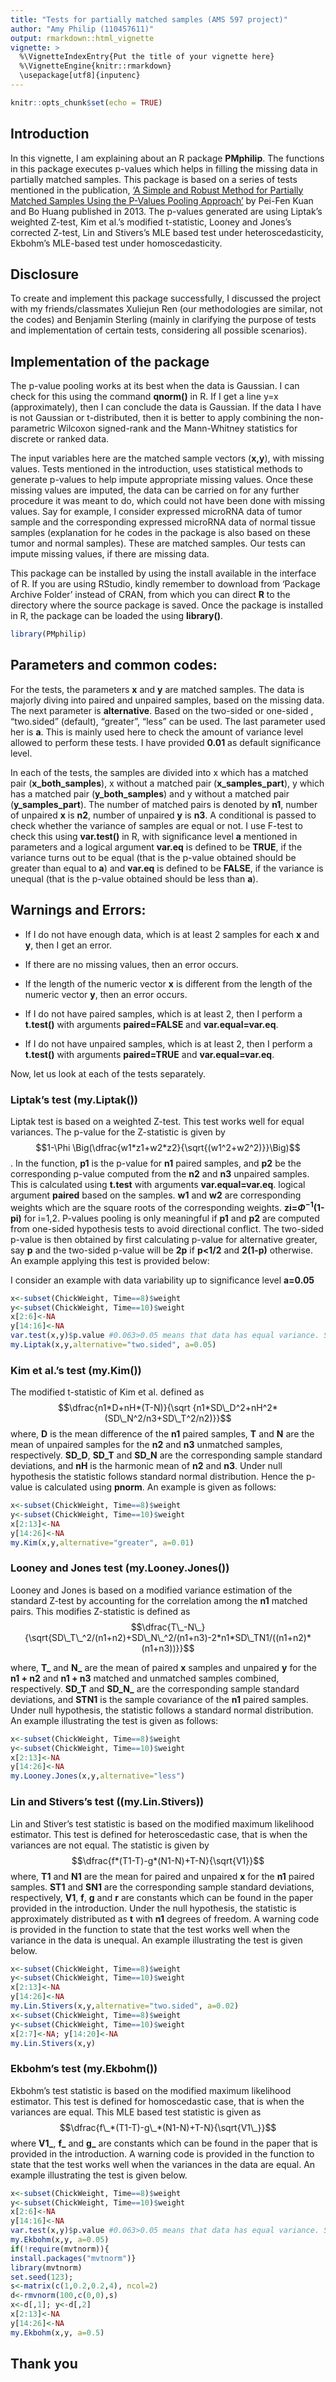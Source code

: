---
title: "Tests for partially matched samples (AMS 597 project)"
author: "Amy Philip (110457611)"
output: rmarkdown::html_vignette
vignette: >
  %\VignetteIndexEntry{Put the title of your vignette here}
  %\VignetteEngine{knitr::rmarkdown}
  \usepackage[utf8]{inputenc}
---

```{r setup, include=FALSE}
knitr::opts_chunk$set(echo = TRUE)
```

## Introduction

In this vignette, I am explaining about an R package **PMphilip**. The functions in this package executes p-values which helps in filling the missing data in partially matched samples. This package is based on a series of tests mentioned in the publication, ['A Simple and Robust Method for Partially Matched Samples Using the P-Values Pooling Approach'](https://onlinelibrary.wiley.com/doi/abs/10.1002/sim.5758) by Pei-Fen Kuan and Bo Huang published in 2013. The p-values generated are using Liptak’s weighted Z-test, Kim et al.’s modified t-statistic, Looney and Jones’s corrected Z-test, Lin and Stivers’s MLE based test under heteroscedasticity, Ekbohm’s MLE-based test under homoscedasticity. 

## Disclosure

To create and implement this package successfully, I discussed the project with my friends/classmates Xuliejun Ren (our methodologies are similar, not the codes) and Benjamin Sterling (mainly in clarifying the purpose of tests and implementation of certain tests, considering all possible scenarios).

## Implementation of the package

The p-value pooling works at its best when the data is Gaussian. I can check for this using the command **qnorm()** in R. If I get a line y=x (approximately), then I can conclude the data is Gaussian. If the data I have is not Gaussian or t-distributed, then it is better to apply combining the non-parametric Wilcoxon signed-rank and the Mann-Whitney statistics for
discrete or ranked data.

The input variables here are the matched sample vectors (**x,y**), with missing values. Tests mentioned in the introduction, uses statistical methods to generate p-values to help impute appropriate missing values. Once these missing values are imputed, the data can be carried on for any further procedure it was meant to do, which could not have been done with missing values. Say for example, I consider expressed microRNA data of tumor sample and the corresponding expressed microRNA data of normal tissue samples (explanation for he codes in the package is also based on these tumor and normal samples). These are matched samples. Our tests can impute missing values, if there are missing data. 

This package can be installed by using the install available in the interface of R. If you are using RStudio, kindly remember to download from 'Package Archive Folder' instead of CRAN, from which you can direct **R** to the directory where the source package is saved. Once the package is installed in R, the package can be loaded the  using **library()**. 

```{r}
library(PMphilip)
```

## Parameters and common codes:

For the tests, the parameters **x** and **y** are matched samples. The data is majorly diving into paired and unpaired samples, based on the missing data. The next parameter is **alternative**. Based on the two-sided or one-sided , "two.sided" (default), "greater", "less" can be used. The last parameter used her is **a**. This is mainly used here to check the amount of variance level allowed to perform these tests. I have provided **0.01** as default significance level.  

In each of the tests, the samples are divided into x which has a matched pair (**x_both_samples**), x without a matched pair (**x_samples_part**), y which has a matched pair (**y_both_samples**) and y without a matched pair (**y_samples_part**). The number of matched pairs is denoted by **n1**, number of unpaired **x** is **n2**, number of unpaired **y** is **n3**. A conditional is passed to check whether the variance of samples are equal or not. I use F-test to check this using **var.test()** in R, with significance level **a** mentioned in parameters and a logical argument **var.eq** is defined to be **TRUE**, if the variance turns out to be equal (that is the p-value obtained should be greater than equal to **a**) and **var.eq** is defined to be **FALSE**, if the variance is unequal (that is the p-value obtained should be less than **a**).

## Warnings and Errors:

* If I do not have enough data, which is at least 2 samples for each **x** and **y**, then I get an error.

* If there are no missing values, then an error occurs.

* If the length of the numeric vector **x** is different from the length of the numeric vector **y**, then an error occurs. 

* If I do not have paired samples, which is at least 2, then I perform a **t.test()** with arguments **paired=FALSE** and **var.equal=var.eq**. 

* If I do not have unpaired samples, which is at least 2, then I perform a **t.test()** with arguments **paired=TRUE** and **var.equal=var.eq**. 

Now, let us look at each of the tests separately.

### Liptak’s test (**my.Liptak()**)

Liptak test is based on a weighted Z-test. This test works well for equal variances. The p-value for the Z-statistic is given by $$1-\Phi \Big(\dfrac{w1*z1+w2*z2}{\sqrt{(w1^2+w2^2)}}\Big)$$. In the function, **p1** is the p-value for **n1** paired samples, and **p2** be the corresponding p-value computed from the **n2** and **n3** unpaired samples. This is calculated using **t.test** with arguments **var.equal=var.eq**. logical argument **paired** based on the samples. **w1** and **w2** are corresponding weights which are the square roots of the corresponding weights.  **zi=$\Phi^{-1}$(1-pi)** for i=1,2. P-values pooling is only meaningful if **p1** and **p2** are computed from one-sided
hypothesis tests to avoid directional conflict. The two-sided p-value is then obtained by first calculating p-value for alternative greater, say **p** and the two-sided p-value will be **2p** if **p<1/2** and **2(1-p)** otherwise. An example applying this test is provided below:

I consider an example with data variability up to significance level **a=0.05** 

```{r}
x<-subset(ChickWeight, Time==8)$weight
y<-subset(ChickWeight, Time==10)$weight
x[2:6]<-NA
y[14:16]<-NA
var.test(x,y)$p.value #0.063>0.05 means that data has equal variance. SO the test works well here.
my.Liptak(x,y,alternative="two.sided", a=0.05)
```

### Kim et al.'s test (**my.Kim()**)

The modified t-statistic of Kim et al. defined as $$\dfrac{n1*D+nH*(T-N)}{\sqrt {n1*SD\_D^2+nH^2*(SD\_N^2/n3+SD\_T^2/n2)}}$$ where, **D** is the mean difference of the **n1** paired samples, **T** and **N** are the mean of unpaired samples for the **n2** and **n3** unmatched samples, respectively. **SD_D**, **SD_T** and **SD_N** are the corresponding sample standard deviations, and **nH** is the harmonic mean of **n2** and **n3**. Under null hypothesis the statistic follows standard normal distribution. Hence the p-value is calculated using **pnorm**. An example is given as follows:

```{r}
x<-subset(ChickWeight, Time==8)$weight
y<-subset(ChickWeight, Time==10)$weight
x[2:13]<-NA
y[14:26]<-NA
my.Kim(x,y,alternative="greater", a=0.01)
```

### Looney and Jones test (**my.Looney.Jones()**)

Looney and Jones is based on a modified variance estimation of the standard Z-test by accounting for the correlation among the **n1** matched pairs. This modifies Z-statistic is defined as $$\dfrac{T\_-N\_}{\sqrt{SD\_T\_^2/(n1+n2)+SD\_N\_^2/(n1+n3)-2*n1*SD\_TN1/((n1+n2)*(n1+n3))}}$$

where, **T_** and **N_** are the mean of paired **x** samples and unpaired **y** for the **n1 + n2** and **n1 + n3** matched and unmatched samples combined, respectively. **SD_T** and **SD_N_** are the corresponding sample standard deviations, and **STN1** is the sample covariance of the **n1** paired samples. Under null hypothesis, the statistic follows a standard normal distribution. An example illustrating the test is given as follows:

```{r}
x<-subset(ChickWeight, Time==8)$weight
y<-subset(ChickWeight, Time==10)$weight
x[2:13]<-NA
y[14:26]<-NA
my.Looney.Jones(x,y,alternative="less")
```

### Lin and Stivers’s test (**(my.Lin.Stivers)**)

Lin and Stiver's test statistic is based on the modified maximum likelihood estimator. This test is defined for heteroscedastic case, that is when the variances are not equal. The statistic is given by $$\dfrac{f*(T1-T)-g*(N1-N)+T-N}{\sqrt{V1}}$$ where, **T1** and **N1** are the mean for paired and unpaired **x** for the **n1** paired samples. **ST1** and **SN1** are the corresponding sample standard deviations, respectively, **V1**, **f**, **g** and **r** are constants which can be found in the paper provided in the introduction. Under the null hypothesis, the statistic is approximately distributed as **t** with **n1** degrees of freedom. A warning code is provided in the function to state that the test works well when the variance in the data is unequal. An example illustrating the test is given below.

```{r}
x<-subset(ChickWeight, Time==8)$weight
y<-subset(ChickWeight, Time==10)$weight
x[2:13]<-NA
y[14:26]<-NA
my.Lin.Stivers(x,y,alternative="two.sided", a=0.02)
x<-subset(ChickWeight, Time==8)$weight
y<-subset(ChickWeight, Time==10)$weight
x[2:7]<-NA; y[14:20]<-NA
my.Lin.Stivers(x,y)
```

### Ekbohm's test (**my.Ekbohm()**)

Ekbohm's test statistic is based on the modified maximum likelihood estimator. This test is defined for homoscedastic case, that is when the variances are equal. This MLE based test statistic is given as $$\dfrac{f\_*(T1-T)-g\_*(N1-N)+T-N}{\sqrt{V1\_}}$$ where **V1_**, **f_** and **g_** are constants which can be found in the paper that is provided in the introduction. A warning code is provided in the function to state that the test works well when the variances in the data are equal. An example illustrating the test is given below.

```{r}
x<-subset(ChickWeight, Time==8)$weight
y<-subset(ChickWeight, Time==10)$weight
x[2:6]<-NA
y[14:16]<-NA
var.test(x,y)$p.value #0.063>0.05 means that data has equal variance. So the test works well here.
my.Ekbohm(x,y, a=0.05)
if(!require(mvtnorm)){
install.packages("mvtnorm")}
library(mvtnorm)
set.seed(123); 
s<-matrix(c(1,0.2,0.2,4), ncol=2)
d<-rmvnorm(100,c(0,0),s)
x<-d[,1]; y<-d[,2]
x[2:13]<-NA
y[14:26]<-NA
my.Ekbohm(x,y, a=0.5)
```

## Thank you